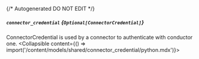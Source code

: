 {/* Autogenerated DO NOT EDIT  */}

##### `connector_credential` *{`Optional[ConnectorCredential]`}*
ConnectorCredential is used by a connector to authenticate with conductor one.
<Collapsible content={() => import('/content/models/shared/connector_credential/python.mdx')}>
</Collapsible>

